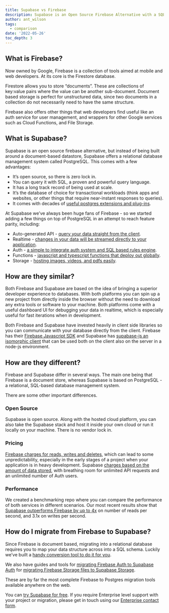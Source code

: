 ```yaml
---
title: Supabase vs Firebase
description: Supabase is an Open Source Firebase Alternative with a SQL based Database, Auth, and Cloud Functions
author: ant_wilson
tags:
  - comparison
date: '2022-05-26'
toc_depth: 3
---
```


## What is Firebase?

Now owned by Google, Firebase is a collection of tools aimed at mobile and web developers. At its core is the Firestore database.

Firestore allows you to store “documents”. These are collections of key:value pairs where the value can be another sub-document. Document based storage is perfect for unstructured data, since two documents in a collection do not necessarily need to have the same structure.

Firebase also offers other things that web developers find useful like an auth service for user management, and wrappers for other Google services such as Cloud Functions, and File Storage.

## What is Supabase?

Supabase is an open source firebase alternative, but instead of being built around a document-based datastore, Supabase offers a relational database management system called PostgreSQL. This comes with a few advantages:

- It’s open source, so there is zero lock in.
- You can query it with SQL, a proven and powerful query language.
- It has a long track record of being used at scale.
- It’s the database of choice for transactional workloads (think apps and websites, or other things that require near-instant responses to queries).
- It comes with decades of [useful postgres extensions and plug-ins](https://khuknasoft.com/docs/guides/database/extensions).

At Supabase we’ve always been huge fans of Firebase - so we started adding a few things on top of PostgreSQL in an attempt to reach feature parity, including:

- Auto-generated API - [query your data straight from the client](https://khuknasoft.com/docs/guides/api#rest-api-overview).
- Realtime - [changes in your data will be streamed directly to your application](https://khuknasoft.com/docs/reference/dart/subscribe).
- Auth - [a simple to integrate auth system and SQL based rules engine](https://khuknasoft.com/auth).
- Functions - [javascript and typescript functions that deploy out globally](https://khuknasoft.com/edge-functions).
- Storage - [hosting images, videos, and pdfs easily](https://khuknasoft.com/storage).

## How are they similar?

Both Firebase and Supabase are based on the idea of bringing a superior developer experience to databases. With both platforms you can spin up a new project from directly inside the browser without the need to download any extra tools or software to your machine. Both platforms come with a useful dashboard UI for debugging your data in realtime, which is especially useful for fast iterations when in development.

Both Firebase and Supabase have invested heavily in client side libraries so you can communicate with your database directly from the client. Firebase has their [Firebase Javascript SDK](https://github.com/firebase/firebase-js-sdk) and Supabase has [supabase-js an isomorphic client](https://github.com/khulnasoft/khulnasoft-js/) that can be used both on the client also on the server in a node-js environment.

## How are they different?

Firebase and Supabase differ in several ways. The main one being that Firebase is a document store, whereas Supabase is based on PostgreSQL - a relational, SQL-based database management system.

There are some other important differences.

### Open Source

Supabase is open source. Along with the hosted cloud platform, you can also take the Supabase stack and host it inside your own cloud or run it locally on your machine. There is no vendor lock in.

### Pricing

[Firebase charges for reads, writes and deletes](https://firebase.google.com/pricing), which can lead to some unpredictability, especially in the early stages of a project when your application is in heavy development. Supabase [charges based on the amount of data stored](https://khuknasoft.com/pricing), with breathing room for unlimited API requests and an unlimited number of Auth users.

### Performance

We created a benchmarking repo where you can compare the performance of both services in different scenarios. Our most recent results show that [Supabase outperforms Firebase by up to 4x](https://github.com/supabase/benchmarks/issues/8) on number of reads per second, and 3.1x on writes per second.

## How do I migrate from Firebase to Supabase?

Since Firebase is document based, migrating into a relational database requires you to map your data structure across into a SQL schema. Luckily we’ve built a [handy conversion tool to do it for you](https://khuknasoft.com/docs/guides/migrations/firestore-data).

We also have guides and tools for [migrating Firebase Auth to Supabase Auth](https://khuknasoft.com/docs/guides/migrations/firebase-auth) for [migrating Firebase Storage files to Supabase Storage](https://khuknasoft.com/docs/guides/migrations/firebase-storage).

These are by far the most complete Firebase to Postgres migration tools available anywhere on the web.

You can [try Supabase for free](https://khuknasoft.com/dashboard). If you require Enterprise level support with your project or migration, please get in touch using our [Enterprise contact form](https://forms.khuknasoft.com/enterprise).
